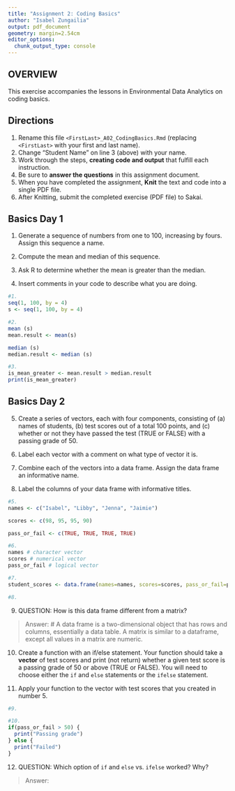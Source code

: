 ```yaml
---
title: "Assignment 2: Coding Basics"
author: "Isabel Zungailia"
output: pdf_document
geometry: margin=2.54cm
editor_options: 
  chunk_output_type: console
---
```


## OVERVIEW

This exercise accompanies the lessons in Environmental Data Analytics on coding basics.

## Directions

1.  Rename this file `<FirstLast>_A02_CodingBasics.Rmd` (replacing `<FirstLast>` with your first and last name).
2.  Change "Student Name" on line 3 (above) with your name.
3.  Work through the steps, **creating code and output** that fulfill each instruction.
4.  Be sure to **answer the questions** in this assignment document.
5.  When you have completed the assignment, **Knit** the text and code into a single PDF file.
6.  After Knitting, submit the completed exercise (PDF file) to Sakai.

## Basics Day 1

1.  Generate a sequence of numbers from one to 100, increasing by fours. Assign this sequence a name.

2.  Compute the mean and median of this sequence.

3.  Ask R to determine whether the mean is greater than the median.

4.  Insert comments in your code to describe what you are doing.

```r
#1. 
seq(1, 100, by = 4)
s <- seq(1, 100, by = 4)

#2. 
mean (s)
mean.result <- mean(s)

median (s)
median.result <- median (s)

#3. 
is_mean_greater <- mean.result > median.result
print(is_mean_greater)
```

## Basics Day 2

5.  Create a series of vectors, each with four components, consisting of (a) names of students, (b) test scores out of a total 100 points, and (c) whether or not they have passed the test (TRUE or FALSE) with a passing grade of 50.

6.  Label each vector with a comment on what type of vector it is.

7.  Combine each of the vectors into a data frame. Assign the data frame an informative name.

8.  Label the columns of your data frame with informative titles.

```r
#5. 
names <- c("Isabel", "Libby", "Jenna", "Jaimie")

scores <- c(98, 95, 95, 90)

pass_or_fail <- c(TRUE, TRUE, TRUE, TRUE)

#6.
names # character vector
scores # numerical vector
pass_or_fail # logical vector

#7.
student_scores <- data.frame(names=names, scores=scores, pass_or_fail=pass_or_fail)

#8. 

```

9.  QUESTION: How is this data frame different from a matrix?

> Answer: # A data frame is a two-dimensional object that has rows and columns, essentially a data table. A matrix is similar to a dataframe, except all values in a matrix are numeric. 

10. Create a function with an if/else statement. Your function should take a **vector** of test scores and print (not return) whether a given test score is a passing grade of 50 or above (TRUE or FALSE). You will need to choose either the `if` and `else` statements or the `ifelse` statement. 

11. Apply your function to the vector with test scores that you created in number 5.

```r
#9. 

#10. 
if(pass_or_fail > 50) {
  print("Passing grade")
} else {
  print("Failed")
}

```

12. QUESTION: Which option of `if` and `else` vs. `ifelse` worked? Why?

> Answer:
